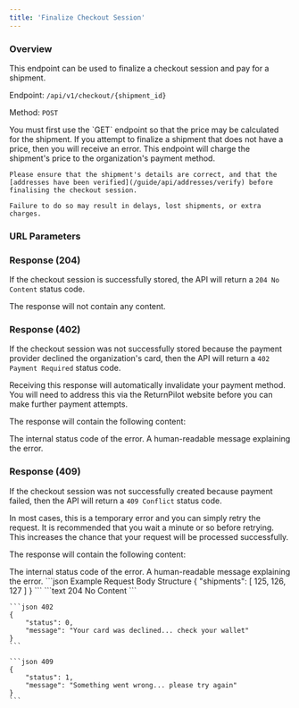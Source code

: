 ```yaml
---
title: 'Finalize Checkout Session'
---
```



### Overview

This endpoint can be used to finalize a checkout session and pay for a shipment.

Endpoint: `/api/v1/checkout/{shipment_id}`

Method: `POST`

<Note>
    You must first use the `GET` endpoint so that the price may be calculated for the shipment. If you attempt to finalize a shipment that does not have a price, then you will receive an error.
</Note>

<Warning>
    This endpoint will charge the shipment's price to the organization's payment method.

    Please ensure that the shipment's details are correct, and that the [addresses have been verified](/guide/api/addresses/verify) before finalising the checkout session.

    Failure to do so may result in delays, lost shipments, or extra charges.
</Warning>

### URL Parameters

<ShipmentIdField action="purchase"/>

### Response (204)

If the checkout session is successfully stored, the API will return a `204 No Content` status code.

The response will not contain any content.

### Response (402)

If the checkout session was not successfully stored because the payment provider declined the organization's card, then the API will return a `402 Payment Required` status code.

<Note>
    Receiving this response will automatically invalidate your payment method. You will need to address this via the ReturnPilot website before you can make further payment attempts.
</Note>

The response will contain the following content:

<ResponseField name="status" type="integer" required>
    The internal status code of the error.
</ResponseField>

<ResponseField name="message" type="string" required>
    A human-readable message explaining the error.
</ResponseField>

### Response (409)

If the checkout session was not successfully created because payment failed, then the API will return a `409 Conflict` status code.

<Note>
    In most cases, this is a temporary error and you can simply retry the request. It is recommended that you wait a minute or so before retrying. This increases the chance that your request will be processed successfully.
</Note>

The response will contain the following content:

<ResponseField name="status" type="integer" required>
    The internal status code of the error.
</ResponseField>

<ResponseField name="message" type="string" required>
    A human-readable message explaining the error.
</ResponseField>

<RequestExample>
    ```json Example Request Body Structure
    {
        "shipments": [
            125,
            126,
            127
        ]
    }
    ```
</RequestExample>

<ResponseExample>
    ```text 204
    No Content
    ```

    ```json 402
    {
        "status": 0,
        "message": "Your card was declined... check your wallet"
    }
    ```

    ```json 409
    {
        "status": 1,
        "message": "Something went wrong... please try again"
    }
    ```
</ResponseExample>

